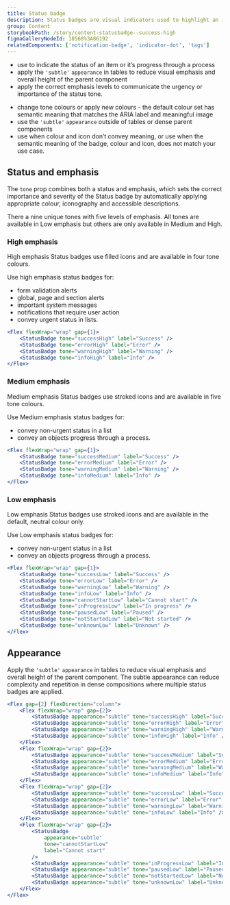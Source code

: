 ```yaml
---
title: Status badge
description: Status badges are visual indicators used to highlight an item’s status for quick recognition.
group: Content
storybookPath: /story/content-statusbadge--success-high
figmaGalleryNodeId: 18568%3A86192
relatedComponents: ['notification-badge', 'indicator-dot', 'tags']
---
```


<DoHeading />

- use to indicate the status of an item or it’s progress through a process
- apply the `'subtle'` `appearance` in tables to reduce visual emphasis and overall height of the parent component
- apply the correct emphasis levels to communicate the urgency or importance of the status tone.

<DontHeading />

- change tone colours or apply new colours - the default colour set has semantic meaning that matches the ARIA label and meaningful image
- use the `'subtle'` `appearance` outside of tables or dense parent components
- use when colour and icon don’t convey meaning, or use when the semantic meaning of the badge, colour and icon, does not match your use case.

## Status and emphasis

The `tone` prop combines both a status and emphasis, which sets the correct importance and severity of the Status badge by automatically applying appropriate colour, iconography and accessible descriptions.

There a nine unique tones with five levels of emphasis. All tones are available in Low emphasis but others are only available in Medium and High.

### High emphasis

High emphasis Status badges use filled icons and are available in four tone colours.

Use high emphasis status badges for:

- form validation alerts
- global, page and section alerts
- important system messages
- notifications that require user action
- convey urgent status in lists.

```jsx live
<Flex flexWrap="wrap" gap={1}>
	<StatusBadge tone="successHigh" label="Success" />
	<StatusBadge tone="errorHigh" label="Error" />
	<StatusBadge tone="warningHigh" label="Warning" />
	<StatusBadge tone="infoHigh" label="Info" />
</Flex>
```

### Medium emphasis

Medium emphasis Status badges use stroked icons and are available in five tone colours.

Use Medium emphasis status badges for:

- convey non-urgent status in a list
- convey an objects progress through a process.

```jsx live
<Flex flexWrap="wrap" gap={1}>
	<StatusBadge tone="successMedium" label="Success" />
	<StatusBadge tone="errorMedium" label="Error" />
	<StatusBadge tone="warningMedium" label="Warning" />
	<StatusBadge tone="infoMedium" label="Info" />
</Flex>
```

### Low emphasis

Low emphasis Status badges use stroked icons and are available in the default, neutral colour only.

Use Low emphasis status badges for:

- convey non-urgent status in a list
- convey an objects progress through a process.

```jsx live
<Flex flexWrap="wrap" gap={1}>
	<StatusBadge tone="successLow" label="Success" />
	<StatusBadge tone="errorLow" label="Error" />
	<StatusBadge tone="warningLow" label="Warning" />
	<StatusBadge tone="infoLow" label="Info" />
	<StatusBadge tone="cannotStartLow" label="Cannot start" />
	<StatusBadge tone="inProgressLow" label="In progress" />
	<StatusBadge tone="pausedLow" label="Paused" />
	<StatusBadge tone="notStartedLow" label="Not started" />
	<StatusBadge tone="unknownLow" label="Unknown" />
</Flex>
```

## Appearance

Apply the `'subtle'` `appearance` in tables to reduce visual emphasis and overall height of the parent component. The subtle appearance can reduce complexity and repetition in dense compositions where multiple status badges are applied.

```jsx live
<Flex gap={2} flexDirection="column">
	<Flex flexWrap="wrap" gap={2}>
		<StatusBadge appearance="subtle" tone="successHigh" label="Success" />
		<StatusBadge appearance="subtle" tone="errorHigh" label="Error" />
		<StatusBadge appearance="subtle" tone="warningHigh" label="Warning" />
		<StatusBadge appearance="subtle" tone="infoHigh" label="Info" />
	</Flex>
	<Flex flexWrap="wrap" gap={2}>
		<StatusBadge appearance="subtle" tone="successMedium" label="Success" />
		<StatusBadge appearance="subtle" tone="errorMedium" label="Error" />
		<StatusBadge appearance="subtle" tone="warningMedium" label="Warning" />
		<StatusBadge appearance="subtle" tone="infoMedium" label="Info" />
	</Flex>
	<Flex flexWrap="wrap" gap={2}>
		<StatusBadge appearance="subtle" tone="successLow" label="Success" />
		<StatusBadge appearance="subtle" tone="errorLow" label="Error" />
		<StatusBadge appearance="subtle" tone="warningLow" label="Warning" />
		<StatusBadge appearance="subtle" tone="infoLow" label="Info" />
	</Flex>
	<Flex flexWrap="wrap" gap={2}>
		<StatusBadge
			appearance="subtle"
			tone="cannotStartLow"
			label="Cannot start"
		/>
		<StatusBadge appearance="subtle" tone="inProgressLow" label="In progress" />
		<StatusBadge appearance="subtle" tone="pausedLow" label="Paused" />
		<StatusBadge appearance="subtle" tone="notStartedLow" label="Not started" />
		<StatusBadge appearance="subtle" tone="unknownLow" label="Unknown" />
	</Flex>
</Flex>
```
